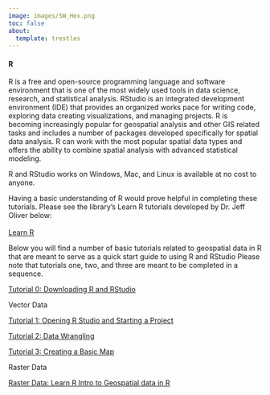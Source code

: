 ```yaml
---
image: images/SW_Hex.png
toc: false
about:
  template: trestles
---
```


#### R

R is a free and open-source programming language and software environment that is one of the most widely used tools in data science, research, and statistical analysis. RStudio is an integrated development environment (IDE) that provides an organized works pace for writing code, exploring data creating visualizations, and managing projects. R is becoming increasingly popular for geospatial analysis and other GIS related tasks and includes a number of packages developed specifically for spatial data analysis. R can work with the most popular spatial data types and offers the ability to combine spatial analysis with advanced statistical modeling.

R and RStudio works on Windows, Mac, and Linux is available at no cost to anyone.

Having a basic understanding of R would prove helpful in completing these tutorials. Please see the library's Learn R tutorials developed by Dr. Jeff Oliver below:\
\
[Learn R](https://jcoliver.github.io/learn-r/)

Below you will find a number of basic tutorials related to geospatial data in R that are meant to serve as a quick start guide to using R and RStudio Please note that tutorials one, two, and three are meant to be completed in a sequence.

[Tutorial 0: Downloading R and RStudio](https://raw.githubusercontent.com/GarrettRSmith/GarrettRSmith.github.io/main/pdfs/UAL_R_Downloading.pdf)

Vector Data

[Tutorial 1: Opening R Studio and Starting a Project](https://raw.githubusercontent.com/GarrettRSmith/GarrettRSmith.github.io/main/pdfs/UAL_R_Starting.pdf)

[Tutorial 2: Data Wrangling](https://raw.githubusercontent.com/GarrettRSmith/GarrettRSmith.github.io/main/pdfs/UAL_R_Wrangling.pdf)

[Tutorial 3: Creating a Basic Map](https://raw.githubusercontent.com/GarrettRSmith/GarrettRSmith.github.io/main/pdfs/UAL_R_Mapping.pdf)

Raster Data

[Raster Data: Learn R Intro to Geospatial data in R](https://jcoliver.github.io/learn-r/019-intro-geo.html)
